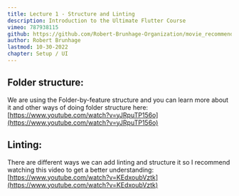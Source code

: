 ```yaml
---
title: Lecture 1 - Structure and Linting
description: Introduction to the Ultimate Flutter Course
vimeo: 787938115
github: https://github.com/Robert-Brunhage-Organization/movie_recommendation_app_course/commit/454914801e9b6758249a6e36e8a6bf8f52d93a16
author: Robert Brunhage
lastmod: 10-30-2022
chapter: Setup / UI
---
```


## Folder structure:

We are using the Folder-by-feature structure and you can learn more about it and
other ways of doing folder structure here:
[https://www.youtube.com/watch?v=yJRpuTP156o](https://www.youtube.com/watch?v=yJRpuTP156o)

## Linting:

There are different ways we can add linting and structure it so I recommend
watching this video to get a better understanding:
[https://www.youtube.com/watch?v=KEdxoubVztk](https://www.youtube.com/watch?v=KEdxoubVztk)
